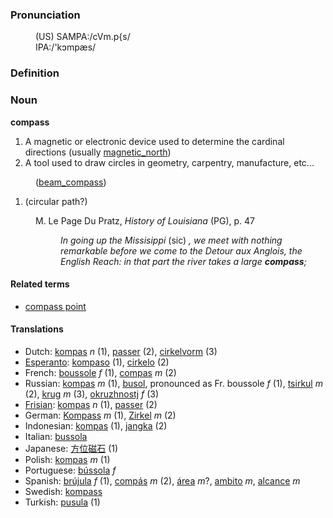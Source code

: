 ===Pronunciation===
:(US) SAMPA:/cVm.p{s/
:IPA:/'kɔmpæs/

===Definition===
=== Noun ===

'''compass'''

# A magnetic or electronic device used to determine the cardinal directions (usually [[magnetic_north]])
# A tool used to draw circles in geometry, carpentry, manufacture, etc...
:([[beam_compass]])
# (circular path?)
: M. Le Page Du Pratz, ''History of Louisiana'' (PG), p. 47
:: ''In going up the Missisippi'' (sic) '', we meet with nothing remarkable before we come to the Detour aux Anglois, the English Reach: in that part the river takes a large '''compass''';''

====Related terms====
*[[compass point]]

====Translations====
*Dutch: [[kompas]] ''n'' (1), [[passer]] (2), [[cirkelvorm]] (3)
*[[Esperanto]]: [[kompaso]] (1), [[cirkelo]] (2)
*French: [[boussole]] ''f'' (1), [[compas]] ''m'' (2)
*Russian: [[kompas]] ''m'' (1),  [[busol]], pronounced as Fr. boussole ''f'' (1), [[tsirkul]] ''m'' (2), [[krug]] ''m'' (3), [[okruzhnostj]] ''f'' (3)
*[[Frisian]]: [[kompas]] ''n'' (1), [[passer]] (2)
*German: [[Kompass]] ''m'' (1), [[Zirkel]] ''m'' (2)
*Indonesian: [[kompas]] (1), [[jangka]] (2)
*Italian: [[bussola]]
*Japanese: [[方位磁石]] (1)
*Polish: [[kompas]] ''m'' (1)
*Portuguese: [[bússola]] ''f''
*Spanish: [[brújula]] ''f'' (1), [[compás]] ''m'' (2), [[área]] ''m''?, [[ambito]] ''m'', [[alcance]] ''m''
*Swedish: [[kompass]]
*Turkish: [[pusula]] (1)